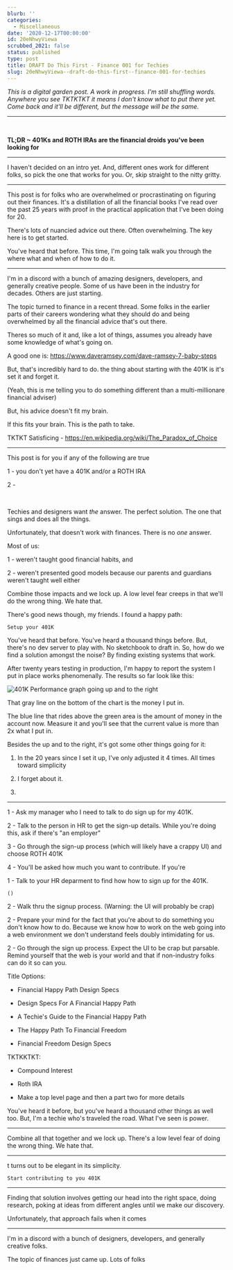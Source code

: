 ```yaml
---
blurb: ''
categories:
  - Miscellaneous
date: '2020-12-17T00:00:00'
id: 20eNhwyViewa
scrubbed_2021: false
status: published
type: post
title: DRAFT Do This First - Finance 001 for Techies
slug: 20eNhwyViewa--draft-do-this-first--finance-001-for-techies
---
```


_This is a digital garden post. A work in progress. I'm still shuffling words. Anywhere you see TKTKTKT it means I don't know what to put there yet. Come back and it'll be different, but the message will be the same._

---


<br />

__TL;DR ~ 401Ks and ROTH IRAs are the financial droids you've been looking for__

---


I haven't decided on an intro yet. And, different ones work for different folks, so pick the one that works for you. Or, skip straight to the nitty gritty.

---



This post is for folks who are overwhelmed or procrastinating on figuring out their finances. It's a distillation of all the financial books I've read over the past 25 years with proof in the practical application that I've been doing for 20. 

There's lots of nuancied advice out there. Often overwhelming. The key here is to get started. 

You've heard that before. This time, I'm going talk walk you through the where what and when of how to do it. 

---



I'm in a discord with a bunch of amazing designers, developers, and generally creative people. Some of us have been in the industry for decades. Others are just starting. 

The topic turned to finance in a recent thread. Some folks in the earlier parts of their careers wondering what they should do and being overwhelmed by all the financial advice that's out there. 

Theres so much of it and, like a lot of things, assumes you already have some knowledge of what's going on. 

A good one is: https://www.daveramsey.com/dave-ramsey-7-baby-steps

But, that's incredibly hard to do. the thing about starting with the 401K is it's set it and forget it. 

(Yeah, this is me telling you to do something different than a multi-millionare financial adviser)

But, his advice doesn't fit my brain. 

If this fits your brain. This is the path to take. 

TKTKT Satisficing - https://en.wikipedia.org/wiki/The_Paradox_of_Choice




---






This post is for you if any of the following are true

1 - you don't yet have a 401K and/or a ROTH IRA

2 - 



<br />

Techies and designers want *the* answer. The perfect solution. The one that sings and does all the things.

Unfortunately, that doesn't work with finances. There is no *one* answer.

Most of us:

1 - weren't taught good financial habits, and

2 - weren't presented good models because our parents and guardians weren't taught well either

Combine those impacts and we lock up. A low level fear creeps in that we'll do the wrong thing. We hate that.

There's good news though, my friends. I found a happy path:

    Setup your 401K

You've heard that before. You've heard a thousand things before. But, there's no dev server to play with. No sketchbook to draft in. So, how do we find a solution amongst the noise? By finding existing systems that work. 

After twenty years testing in production, I'm happy to report the system I put in place works phenomenally. The results so far look like this:

![401K Performance graph going up and to the right](/401k-performance.png)

That gray line on the bottom of the chart is the money I put in. 

The blue line that rides above the green area is the amount of money in the account now. Measure it and you'll see that the current value is more than 2x what I put in. 





Besides the up and to the right, it's got some other things going for it:

1. In the 20 years since I set it up, I've only adjusted it 4 times. All times toward simplicity

2. I forget about it.

3. 


---



1 - Ask my manager who I need to talk to do sign up for my 401K.

2 - Talk to the person in HR to get the sign-up details. While you're doing this, ask if there's "an employer"

3 - Go through the sign-up process (which will likely have a crappy UI) and choose ROTH 401K

4 - You'll be asked how much you want to contribute. If you're 



1 - Talk to your HR deparment to find how how to sign up for the 401K. 

    ()



2 - Walk thru the signup process. (Warning: the UI will probably be crap)

2 - Prepare your mind for the fact that you're about to do something you don't know how to do. Because we know how to work on the web going into a web environment we don't understand feels doubly intimidating for us.

2 - Go through the sign up process. Expect the UI to be crap but parsable. Remind yourself that the web is your world and that if non-industry folks can do it so can you. 



Title Options:

- Financial Happy Path Design Specs

- Design Specs For A Financial Happy Path

- A Techie's Guide to the Financial Happy Path

- The Happy Path To Financial Freedom

- Financial Freedom Design Specs


TKTKKTKT:

- Compound Interest 

- Roth IRA

- Make a top level page and then a part two for more details



You've heard it before, but you've heard a thousand other things as well too. But, I'm a techie who's traveled the road. What I've seen is power. 


---



Combine all that together and we lock up. There's a low level fear of doing the wrong thing. We hate that. 


---



t turns out to be elegant in its simplicity. 

    Start contributing to you 401K



---



Finding that solution involves getting our head into the right space, doing research, poking at ideas from different angles until we make our discovery. 

Unfortunately, that approach fails when it comes 


---



I'm in a discord with a bunch of designers, developers, and generally creative folks.

The topic of finances just came up. Lots of folks
